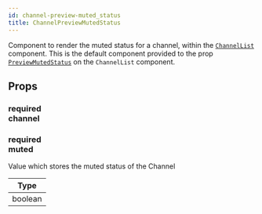 ```yaml
---
id: channel-preview-muted_status
title: ChannelPreviewMutedStatus
---
```



Component to render the muted status for a channel, within the [`ChannelList`](../../channel-list) component.
This is the default component provided to the prop [`PreviewMutedStatus`](../../channel-list#previewmutedstatus) on the `ChannelList` component.

## Props

### <div class="label required">required</div> **channel**

<Channel />

### <div class="label required">required</div> **muted**

Value which stores the muted status of the Channel

| Type    |
| ------- |
| boolean |
